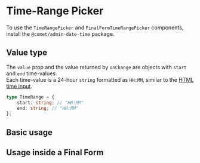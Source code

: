 

<Meta of={TimeRangePickerStories} />

# Time-Range Picker

To use the `TimeRangePicker` and `FinalFormTimeRangePicker` components, install the `@comet/admin-date-time` package.

## Value type

The `value` prop and the value returned by `onChange` are objects with `start` and `end` time-values. <br />
Each time-value is a 24-hour `string` formatted as `HH:MM`, similar to the [HTML time input](https://developer.mozilla.org/en-US/docs/Web/HTML/Element/input/time).

```ts
type TimeRange = {
    start: string; // "HH:MM"
    end: string; // "HH:MM"
};
```

## Basic usage

<Canvas>
    <Story of={TimeRangePickerStories.Basic} />
</Canvas>

## Usage inside a Final Form

<Canvas>
    <Story of={TimeRangePickerStories.FinalForm} />
</Canvas>
